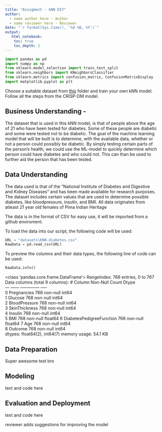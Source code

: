 ```yaml
---
title: "Assigment - kNN DIY"
author:
  - name author here - Author
  - name reviewer here - Reviewer
date: "`r format(Sys.time(), '%d %B, %Y')`"
output:
   html_notebook:
    toc: true
    toc_depth: 2
---
```



```python
import pandas as pd
import numpy as np
from sklearn.model_selection import train_test_split
from sklearn.neighbors import KNeighborsClassifier
from sklearn.metrics import confusion_matrix, ConfusionMatrixDisplay
import matplotlib.pyplot as plt
```

Choose a suitable dataset from [this](https://github.com/HAN-M3DM-Data-Mining/assignments/tree/master/datasets) folder and train  your own kNN model. Follow all the steps from the CRISP-DM model.

## Business Understanding - 
The dataset that is used in this kNN model, is that of people above the age of 21 who have been tested for diabetes. Some of these people are diabetic and some were tested not to be diabetic. The goal of the machine learning model that will be built is to determine, with the available data, whether or not a person could possibly be diabetic. By simply testing certain parts of the person's health, we could use the ML-model to quickly determine which person could have diabetes and who could not. This can than be used to further aid the person that has been tested.

## Data Understanding
The data used is that of the "National Institute of Diabetes and Digestive and Kidney Diseases" and has been made available for research purposes. The dataset includes certain values that are used to determine possible diabetes, like bloodpressure, insulin, and BMI. All data originates from atleast 21 year old females of Pima Indian Heritage

The data is in the format of CSV for easy use, it will be imported from a github enviroment.

To load the data into our script, the following code will be used:

```python
URL = "datasets\KNN-diabetes.csv"
RawData = pd.read_csv(URL)
```

To preview the columns and their data types, the following line of code can be used:

```python
RawData.info()
```

<class 'pandas.core.frame.DataFrame'>
RangeIndex: 768 entries, 0 to 767
Data columns (total 9 columns):
 #   Column                    Non-Null Count  Dtype  
---  ------                    --------------  -----  
 0   Pregnancies               768 non-null    int64  
 1   Glucose                   768 non-null    int64  
 2   BloodPressure             768 non-null    int64  
 3   SkinThickness             768 non-null    int64  
 4   Insulin                   768 non-null    int64  
 5   BMI                       768 non-null    float64
 6   DiabetesPedigreeFunction  768 non-null    float64
 7   Age                       768 non-null    int64  
 8   Outcome                   768 non-null    int64  
dtypes: float64(2), int64(7)
memory usage: 54.1 KB

## Data Preparation
Super awesome test bro

## Modeling
text and code here

## Evaluation and Deployment
text and code here

reviewer adds suggestions for improving the model